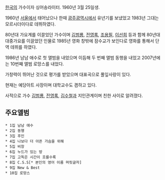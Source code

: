 [[한국]]의 가수이자 싱어송라이터. 1960년 3월 25일생. 

1960년 [[서울]]에서 태어났으나 한때 [[광주광역시]]에서 유년기를 보냈었고 1983년 그대는 모르시더이다로 데뷔하였다. 

80년대 가요계를 이끌었던 가수이며 [[김범룡]], [[전영록]], [[조용필]], [[이선희]] 등과 함께 80년대 대중가요를 이끌었던 인물로 1985년 영화 창밖에 잠수교가 보인다로 영화를 통해서 단역 데뷔를 하였다. 

1986년 남남 애수로 첫 앨범을 내었으며 이듬해 두 번째 앨범 동행을 내었고 2007년에는 10번째 앨범 로망스를 내었다. 

가창력이 뛰어난 것으로 평가를 받았으며 대표곡으로 풀잎사랑이 있다. 

현재는 예당아트 사장이며 대학교수도 겸하고 있다. 

사적으로 가수 [[김범룡]], [[전영록]], [[김수철]]과 지인관계이며 친한 사이로 알려졌다. 

== 주요앨범 == 
 * 1집 남남 애수 
 * 2집 동행 
 * 3집 후인 
 * 4집 나보다 더 아픈 가슴을 위해 
 * 5집 비창 
 * 6집 누드가 있는 방 
 * 7집 고독은 시간이 흐를수록 
 * 8집 C.S.S[* 본인의 영어 이름 머릿글자] 
 * 9집 New & Best 
 * 10집 로망스
